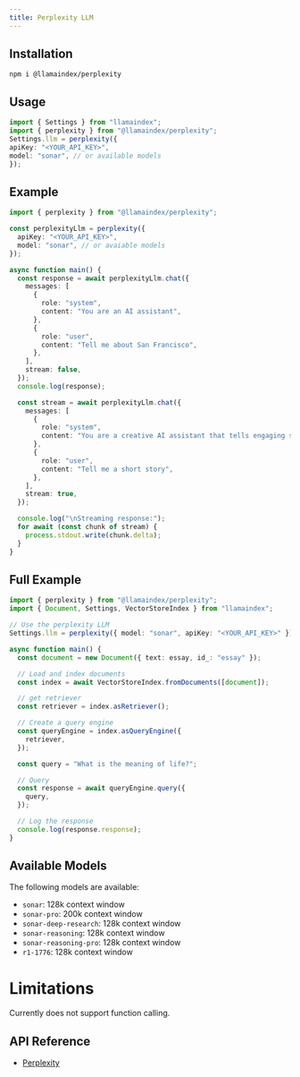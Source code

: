 ```yaml
---
title: Perplexity LLM
---
```


## Installation

```package-install
npm i @llamaindex/perplexity
```

## Usage

```ts
import { Settings } from "llamaindex";
import { perplexity } from "@llamaindex/perplexity";
Settings.llm = perplexity({
apiKey: "<YOUR_API_KEY>",
model: "sonar", // or available models 
});
```

## Example

```ts
import { perplexity } from "@llamaindex/perplexity";

const perplexityLlm = perplexity({
  apiKey: "<YOUR_API_KEY>",
  model: "sonar", // or avaiable models
});

async function main() {
  const response = await perplexityLlm.chat({
    messages: [
      {
        role: "system",
        content: "You are an AI assistant",
      },
      {
        role: "user",
        content: "Tell me about San Francisco",
      },
    ],
    stream: false,
  });
  console.log(response);

  const stream = await perplexityLlm.chat({
    messages: [
      {
        role: "system",
        content: "You are a creative AI assistant that tells engaging stories",
      },
      {
        role: "user",
        content: "Tell me a short story",
      },
    ],
    stream: true,
  });

  console.log("\nStreaming response:");
  for await (const chunk of stream) {
    process.stdout.write(chunk.delta);
  }
}
```

## Full Example

```ts
import { perplexity } from "@llamaindex/perplexity";
import { Document, Settings, VectorStoreIndex } from "llamaindex";

// Use the perplexity LLM
Settings.llm = perplexity({ model: "sonar", apiKey: "<YOUR_API_KEY>" });

async function main() {
  const document = new Document({ text: essay, id_: "essay" });

  // Load and index documents
  const index = await VectorStoreIndex.fromDocuments([document]);

  // get retriever
  const retriever = index.asRetriever();

  // Create a query engine
  const queryEngine = index.asQueryEngine({
    retriever,
  });

  const query = "What is the meaning of life?";

  // Query
  const response = await queryEngine.query({
    query,
  });

  // Log the response
  console.log(response.response);
}
```

## Available Models

The following models are available:

- `sonar`: 128k context window
- `sonar-pro`: 200k context window
- `sonar-deep-research`: 128k context window
- `sonar-reasoning`: 128k context window
- `sonar-reasoning-pro`: 128k context window
- `r1-1776`: 128k context window


# Limitations

Currently does not support function calling.

## API Reference

- [Perplexity](/typescript/framework-api-reference/classes/perplexity/)
